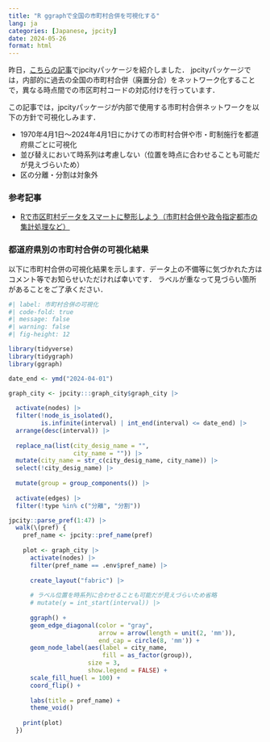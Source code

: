 ```yaml
---
title: "R ggraphで全国の市町村合併を可視化する"
lang: ja
categories: [Japanese, jpcity]
date: 2024-05-26
format: html
---
```


昨日，[こちらの記事](https://uchidamizuki.quarto.pub/blog/posts/2024/05/lets-smartly-format-municipal-data-in-r.html)でjpcityパッケージを紹介しました． jpcityパッケージでは，内部的に過去の全国の市町村合併（廃置分合）をネットワーク化することで，異なる時点間での市区町村コードの対応付けを行っています．

この記事では，jpcityパッケージが内部で使用する市町村合併ネットワークを以下の方針で可視化しみます．

-   1970年4月1日～2024年4月1日にかけての市町村合併や市・町制施行を都道府県ごとに可視化
-   並び替えにおいて時系列は考慮しない（位置を時点に合わせることも可能だが見えづらいため）
-   区の分離・分割は対象外

### 参考記事

-   [Rで市区町村データをスマートに整形しよう（市町村合併や政令指定都市の集計処理など）](https://uchidamizuki.quarto.pub/blog/posts/2024/05/lets-smartly-format-municipal-data-in-r.html)

### 都道府県別の市町村合併の可視化結果

以下に市町村合併の可視化結果を示します．データ上の不備等に気づかれた方はコメント等でお知らせいただければ幸いです．
ラベルが重なって見づらい箇所があることをご了承ください．

```r
#| label: 市町村合併の可視化
#| code-fold: true
#| message: false
#| warning: false
#| fig-height: 12

library(tidyverse)
library(tidygraph)
library(ggraph)

date_end <- ymd("2024-04-01")

graph_city <- jpcity:::graph_city$graph_city |> 
  
  activate(nodes) |> 
  filter(!node_is_isolated(),
         is.infinite(interval) | int_end(interval) <= date_end) |> 
  arrange(desc(interval)) |>
  
  replace_na(list(city_desig_name = "",
                  city_name = "")) |>
  mutate(city_name = str_c(city_desig_name, city_name)) |>
  select(!city_desig_name) |> 
  
  mutate(group = group_components()) |> 
  
  activate(edges) |>
  filter(!type %in% c("分離", "分割"))

jpcity::parse_pref(1:47) |> 
  walk(\(pref) {
    pref_name <- jpcity::pref_name(pref)
    
    plot <- graph_city |> 
      activate(nodes) |> 
      filter(pref_name == .env$pref_name) |> 
      
      create_layout("fabric") |>
      
      # ラベル位置を時系列に合わせることも可能だが見えづらいため省略
      # mutate(y = int_start(interval)) |>
      
      ggraph() +
      geom_edge_diagonal(color = "gray",
                         arrow = arrow(length = unit(2, 'mm')), 
                         end_cap = circle(8, 'mm')) +
      geom_node_label(aes(label = city_name,
                          fill = as_factor(group)),
                      size = 3,
                      show.legend = FALSE) +
      scale_fill_hue(l = 100) +
      coord_flip() +
      
      labs(title = pref_name) +
      theme_void()
    
    print(plot)
  })

```
